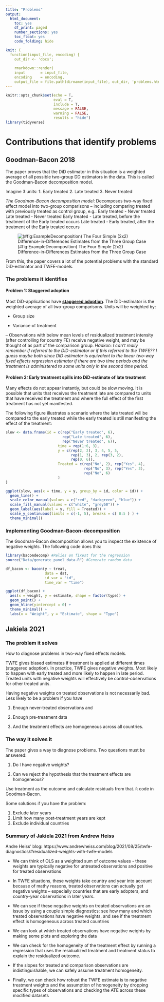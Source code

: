```yaml
---
title: "Problems"
output:
  html_document:
    toc: yes
    df_print: paged
    number_sections: yes
    toc_float: yes
    code_folding: hide

knit: ( 
  function(input_file, encoding) {
    out_dir <- 'docs';
    
    rmarkdown::render(
    input       = input_file,
    encoding    = encoding,
    output_file = file.path(dirname(input_file), out_dir, 'problems.html') ) })
---
```


```r
knitr::opts_chunk$set(echo = T,
                      eval = T,
                      include = T,
                      message = FALSE,
                      warning = FALSE,
                      results = "hide")
library(tidyverse)
```

# Contributions that identify problems

## Goodman-Bacon 2018 {#GoodmanBacon}
The paper proves that the DiD estimator in this situation is a weighted average of all possible two-group DD estimators in the data. This is called the Goodman-Bacon decomposition model.

Imagine 3 units:
1. Early treated
2. Late treated
3. Never treated

*The Goodman-Bacon decomposition model*: Decomposes two-way fixed effect model into two-group comparisons -- including comparing treated with previously treated as control group, e.g.:
Early treated - Never treated
Late treated  - Never treated
Early treated - Late treated, before the treatment of the Early treated occurs
Late treated  - Early treated, after the treatment of the Early treated occurs

![(#fig:ExampleDecomposition) The Four Simple (2x2) Difference-in-Differences Estimates from the Three Group Case](Graphics/Decomposition.png)


From this, the paper covers a lot of the potential problems with the standard DiD-estimator and TWFE-models.


### The problems it identifies

#### Problem 1: Staggered adoption
Most DiD-applications have [**staggered adoption**](definitions.html). The DiD-estimator is the weighted average of all two-group comparisons. Units will be weighted by:

- Group size

-   Variance of treatment

-- Observations with below mean levels of residualized treatment intensity (after controlling for country FE) receive negative weight, and may be thought of as part of the comparison group. _Haakon: I can't really remember if referred to the DiD-estimator or if this referred to the TWFE?? I guess maybe both since DiD estimator is equivalent to the linear two-way fixed effects regression estimator if there are two time periods and the treatment is administered to some units only in the second time period._


#### Problem 2: Early treatment spills into DiD-estimate of late treatment

Many effects do not appear instantly, but could be slow moving. It is possible that units that receives the treatment late are compared to units that have received the treatment and where the full effect of the first treatment has not yet manifested.

The following figure illustrates a scenario where the late treated will be compared to the early treated while the early treated is still manifesting the effect of the treatment:

```r

slow <- data.frame(id = c(rep("Early treated", 6),
                          rep("Late treated", 6),
                          rep("Never treated", 6)),
                        time = rep(1:6, 3),
                        y = c(rep(2, 2), 3, 4, 5, 5,
                              rep(1, 3), 2, rep(3, 2),
                              rep(0, 6)),
                        Treated = c(rep("No", 2), rep("Yes", 4),
                                    rep("No", 3), rep("Yes", 3),
                                    rep("No", 6)
                        ) 
)

ggplot(slow, aes(x = time, y = y, group_by = id, color = id)) +
  geom_line() +
  scale_color_manual(values = c("red", "darkgreen", "blue")) +
  scale_fill_manual(values = c("white", "grey50")) +
  geom_label(aes(label = y, fill = Treated)) +
  scale_y_continuous(limits = c(-1, 5), breaks = c( 0:5 ) ) +
  theme_minimal()


```

### Implementing Goodman-Bacon-decomposition
The Goodman-Bacon decomposition allows you to inspect the existence of negative weights. The following code does this:

```r
library(bacondecomp) #Relies on fixest for the regression
source("Data/generate_panel_data.R") #Generate random data

df_bacon <- bacon(y ~ treat,
                  data = dat,
                  id_var = "id",
                  time_var = "time")

ggplot(df_bacon) +
  aes(x = weight, y = estimate, shape = factor(type)) +
  geom_point() +
  geom_hline(yintercept = 0) + 
  theme_minimal() +
  labs(x = "Weight", y = "Estimate", shape = "Type")

```

## Jakiela 2021 {#Jakiela}

### The problem it solves
How to diagnose problems in two-way fixed effects models.

TWFE gives biased estimates if treatment is applied at different times (staggered adoption). In practice, TWFE gives negative weights. Most likely to happen with early treated and more likely to happen in late period. Treated units with negative weights will effectively be control-observations for other treated units.

Having negative weights on treated observations is not necessarily bad. Less likely to be a problem if you have

1. Enough never-treated observations and 

2. Enough pre-treatment data

3. And the treatment effects are homogeneous across all countries. 


### The way it solves it
The paper gives a way to diagnose problems. Two questions must be answered:

1. Do I have negative weights?

2. Can we reject the hypothesis that the treatment effects are homogeneous?


Use treatment as the outcome and calculate residuals from that. `R` code in Goodman-Bacon.


Some solutions if you have the problem:

1. Exclude later years
2. Limit how many post-treatment years are kept
3. Exclude individual countries

### Summary of Jakiela 2021 from Andrew Heiss

Andre Heiss' blog: https://www.andrewheiss.com/blog/2021/08/25/twfe-diagnostics/#residualized-weights-with-twfe-models

- We can think of OLS as a weighted sum of outcome values - these weights are typically negative for untreated observations and positive for treated observations 

- In TWFE situations, these weights take country and year into account because of mathy reasons, treated observations can actually get negative weights -- especially countries that are early adopters, and country-year observations in later years.

- We can see if these negative weights on treated observations are an issue by using a couple simple diagnostics: see how many and which treated observations have negative weights, and see if the treatment effect is homogeneous across treated countries 

- We can look at which treated observations have negative weights by making some plots and exploring the data 

- We can check for the homogeneity of the treatment effect by running a regression that uses the residualized treatment and treatment status to explain the residualized outcome. 

- If the slopes for treated and comparison observations are indistinguishable, we can safely assume treatment homogeneity. 

- Finally, we can check how robust the TWFE estimate is to negative treatment weights and the assumption of homogeneity by dropping specific types of observations and checking the ATE across these modified datasets

